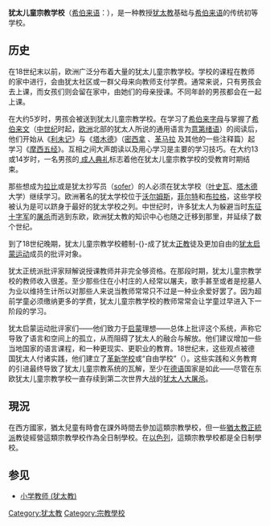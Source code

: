 {{Link style|time=2015-12-12T03:12:55+00:00}}
{{unreferenced|time=2013-12-13T04:23:14+00:00}}
'''犹太儿童宗教学校'''（[[希伯来语|希伯来语]]：'''{{rtl-lang|he|תלמוד תורה}}'''），是一种教授[[犹太教|犹太教]]基础与[[希伯来语|希伯来语]]的传统初等学校。

== 历史 ==
在18世纪末以前，欧洲广泛分布着大量的犹太儿童宗教学校。学校的课程在教师的家中进行，会由犹太社区或一群父母来向教师支付学费。通常来说，只有男孩会去上课，而女孩们则会留在家中，由她们的母亲授课。不同年龄的男孩都会在一起上课。

在大约5岁时，男孩会被送到犹太儿童宗教学校。在学习了[[希伯来字母|希伯来字母]]与掌握了[[希伯来文|希伯来文]]（[[中世纪|中世纪]]时起，[[欧洲|欧洲]]北部的犹太人所说的通用语言为[[意第绪语|意第绪语]]）的阅读后，他们开始从《[[利未记|利未记]]》与《[[塔木德|塔木德]]》（[[密西拿|密西拿]]<!--Mishna-->、[[革马拉|革马拉]]<!--Gemara-->及其他的一些注释篇）起学习《[[摩西五经|摩西五经]]》。互相之间大声朗读以及用心学习是主要的学习技巧。在大约13或14岁时，一名男孩的[[成人典礼_(犹太教)|<!--bar mitzvah-->成人典礼]]标志着他在犹太儿童宗教学校的受教育时期结束。

那些想成为[[拉比|拉比]]或是犹太抄写员（[[:en:Sofer_(scribe)|sofer]]）的人必须在犹太学校（[[叶史瓦|叶史瓦]]、[[塔木德|塔木德]]大学）继续学习。欧洲著名的犹太学校位于[[沃尔姆斯|沃尔姆斯]]，[[菲尔特|菲尔特]]和[[布拉格|布拉格]]，这些学校被认为是可以跻身于最好的犹太学校之列。中世纪时，许多犹太人为躲避当时[[十字军东征|东征十字军]]的[[屠杀|屠杀]]而逃到东欧，欧洲犹太教的知识中心也随之迁移到那里，并延续了数个世纪。

到了18世纪晚期，犹太儿童宗教学校體制-{}-成了犹太[[正教|正教]]徒及更加自由的[[犹太启蒙运动|犹太启蒙运动]]成员的批评对象。

犹太正统派批评家辩解说授课教师并非完全够资格。在那段时期，犹太儿童宗教学校的教师收入很差。至少那些住在小村庄的人经常以屠夫，歌手甚至或者是挖墓人为业以维持生计所以对那些人来说当教师常常只不过是一种业余爱好罢了。因为超前学童必须缴纳更多的学费，犹太儿童宗教学校的教师常常会让学童过早进入下一阶段的学习。

犹太启蒙运动批评家们——他们致力于[[启蒙运动|启蒙]]理想——总体上批评这个系统，声称它导致了语言和空间上的孤立，从而阻碍了犹太人的融合与解放。他们建议增加一些当地国家的语言课程，和一种更现实、更职业的教育。18世纪末，这些观点被德国犹太人付诸实践，他们建立了[[犹太教改革|革新学校]]或“自由学校”（{{lang|de|Freischulen}}）。这些实践和义务教育的引进最终导致了犹太儿童宗教系统的瓦解，至少在[[德语|德语]]国家是如此——尽管在东欧犹太儿童宗教学校一直存续到第二次世界大战的[[犹太人大屠杀|犹太人大屠杀]]。

== 現況 ==
在西方國家，猶太兒童有時會在課外時間去參加這類宗教學校，但一些[[猶太教正統派|猶太教正統派]]教徒經營這類宗教學校作為全日制學校。在[[以色列|以色列]]，這類宗教學校都是全日制學校。

== 参见 ==
* [[小学教师_(犹太教)|小学教师 (犹太教)]]<!--Melamed-->

[[Category:犹太教|Category:犹太教]]
[[Category:宗教學校|Category:宗教學校]]